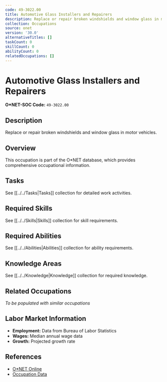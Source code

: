 ```yaml
---
code: 49-3022.00
title: Automotive Glass Installers and Repairers
description: Replace or repair broken windshields and window glass in motor vehicles.
collection: Occupations
source: onet
version: '30.0'
alternativeTitles: []
taskCount: 0
skillCount: 0
abilityCount: 0
relatedOccupations: []
---
```

# Automotive Glass Installers and Repairers

**O*NET-SOC Code:** `49-3022.00`

## Description

Replace or repair broken windshields and window glass in motor vehicles.

## Overview

This occupation is part of the O*NET database, which provides comprehensive occupational information.

## Tasks

See [[../../Tasks|Tasks]] collection for detailed work activities.

## Required Skills

See [[../../Skills|Skills]] collection for skill requirements.

## Required Abilities

See [[../../Abilities|Abilities]] collection for ability requirements.

## Knowledge Areas

See [[../../Knowledge|Knowledge]] collection for required knowledge.

## Related Occupations

*To be populated with similar occupations*

## Labor Market Information

- **Employment:** Data from Bureau of Labor Statistics
- **Wages:** Median annual wage data
- **Growth:** Projected growth rate

## References

- [O*NET Online](https://www.onetonline.org/link/summary/49-3022.00)
- [Occupation Data](https://www.onetcenter.org/)
